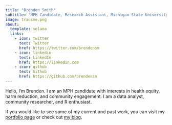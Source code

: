 ```yaml
---
title: "Brenden Smith"
subtitle: "MPH Candidate, Research Assistant, Michigan State University, Institute for Health Policy"
image: transme.png
about:
  template: solana
  links:
    - icon: twitter
      text: Twitter
      href: https://twitter.com/brendensm
    - icon: linkedin
      text: LinkedIn
      href: https://linkedin.com
    - icon: github
      text: Github
      href: https://github.com/brendensm
---
```


Hello, I'm Brenden. I am an MPH candidate with interests in health equity, harm reduction, and community engagement. I am a data analyst, community researcher, and R enthusiast.

If you would like to see some of my current and past work, you can visit my [portfolio page](projects.qmd) or check out [my blog](blog.qmd).
